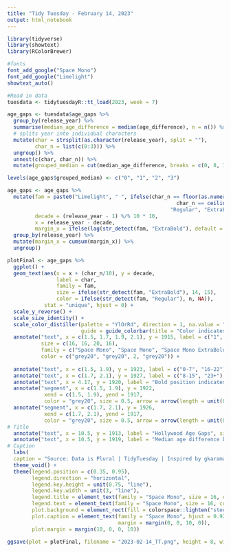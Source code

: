 ```yaml
---
title: "Tidy Tuesday - February 14, 2023"
output: html_notebook
---
```

```r
library(tidyverse)
library(showtext)
library(RColorBrewer)

#fonts
font_add_google("Space Mono")
font_add_google("Limelight")
showtext_auto()

#Read in data
tuesdata <- tidytuesdayR::tt_load(2023, week = 7)
```

```r
age_gaps <- tuesdata$age_gaps %>% 
  group_by(release_year) %>%
  summarise(median_age_difference = median(age_difference), n = n()) %>%
  # splits year into individual characters
  mutate(char = strsplit(as.character(release_year), split = ""),
         char_n = list(c(0:3))) %>%
  ungroup() %>%
  unnest(c(char, char_n)) %>%
  mutate(grouped_median = cut(median_age_difference, breaks = c(0, 8, 16, 23, 30)))

levels(age_gaps$grouped_median) <- c("0", "1", "2", "3") 

age_gaps <- age_gaps %>%
  mutate(fam = paste0("Limelight", " ", ifelse(char_n == floor(as.numeric(grouped_median)) |
                                                       char_n == ceiling(as.numeric(grouped_median)), 
                                                     "Regular", "ExtraBold")),
         decade = (release_year - 1) %/% 10 * 10,
         x = release_year - decade,
         margin_x = ifelse(lag(str_detect(fam, "ExtraBold"), default = FALSE), 0.04, 0)) %>%
  group_by(release_year) %>%
  mutate(margin_x = cumsum(margin_x)) %>%
  ungroup() 
```

```r
plotFinal <- age_gaps %>%
  ggplot() +
  geom_text(aes(x = x + (char_n/10), y = decade,
                label = char,
                family = fam,
                size = ifelse(str_detect(fam, "ExtraBold"), 14, 15),
                color = ifelse(str_detect(fam, "Regular"), n, NA)),
            stat = "unique", hjust = 0) +
  scale_y_reverse() +
  scale_size_identity() +
  scale_color_distiller(palette = "YlOrRd", direction = 1, na.value = "grey20",
                        guide = guide_colorbar(title = "Color indicates total number of films for the year", title.position = "top", title.vjust = 1, title.hjust = 0.5 )) +
  annotate("text", x = c(1.5, 1.7, 1.9, 2.1), y = 1915, label = c("1", "9", "9", "4"), 
           size = c(16, 16, 20, 16), 
           family = c("Space Mono", "Space Mono", "Space Mono ExtraBold", "Space Mono"), 
           color = c("grey20", "grey20", 2, "grey20")) +
  
  annotate("text", x = c(1.5, 1.9), y = 1923, label = c("0-7", "16-22"), size = 8, family = "Space Mono", color = "grey20", lineheight = 2) +
  annotate("text", x = c(1.7, 2.1), y = 1927, label = c("8-15", "23+"), size = 8, family = "Space Mono", color = "grey20", lineheight = 2) +
  annotate("text", x = 4.17, y = 1920, label = "Bold position indicates the median age difference between movie \nlove interests for the year (two bold numbers mean a median between them)", size = 6, family = "Space Mono", color = "grey10", lineheight = 0.7, hjust = 0.5, vjust = 1) +
  annotate("segment", x = c(1.5, 1.9), y = 1922,
            xend = c(1.5, 1.9), yend = 1917,
            color = "grey20", size = 0.5, arrow = arrow(length = unit(0.01, "npc"))) +
  annotate("segment", x = c(1.7, 2.1), y = 1926,
            xend = c(1.7, 2.1), yend = 1917,
            color = "grey20", size = 0.5, arrow = arrow(length = unit(0.01, "npc"))) +
# Title
  annotate("text", x = 10.5, y = 1913, label = "Hollywood Age Gaps", size = 32, family = "Limelight", hjust = 1) +
  annotate("text", x = 10.5, y = 1919, label = "Median age difference between movie love interests \nby year for 1,159 films released between 1935 and 2022", size = 12, family = "Limelight", hjust = 1, vjust = 1, lineheight = 0.5) +
# Caption
  labs(
  caption = "Source: Data is Plural | TidyTuesday | Inspired by gkaramanis") +
  theme_void() +
  theme(legend.position = c(0.35, 0.95),
        legend.direction = "horizontal",
        legend.key.height = unit(0.75, "line"),
        legend.key.width = unit(3, "line"),
        legend.title = element_text(family = "Space Mono", size = 16, color = "grey10", hjust = 0),
        legend.text = element_text(family = "Space Mono", size = 16, color = "grey10"),
        plot.background = element_rect(fill = colorspace::lighten("steelblue", amount = 0.3), color = NA),
        plot.caption = element_text(family = "Space Mono", hjust = 0.92, size = 16, 
                                    margin = margin(0, 0, 10, 0)),
        plot.margin = margin(10, 0, 0, 10)) 
```

```r
ggsave(plot = plotFinal, filename = "2023-02-14_TT.png", height = 8, width = 11, unit = "in")
```

